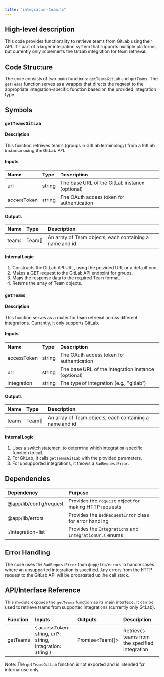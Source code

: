 ```yaml
---
title: "integration-team.ts"
---
```


## High-level description
This code provides functionality to retrieve teams from GitLab using their API. It's part of a larger integration system that supports multiple platforms, but currently only implements the GitLab integration for team retrieval.

## Code Structure
The code consists of two main functions: `getTeamsGitLab` and `getTeams`. The `getTeams` function serves as a wrapper that directs the request to the appropriate integration-specific function based on the provided integration type.

## Symbols

### `getTeamsGitLab`
#### Description
This function retrieves teams (groups in GitLab terminology) from a GitLab instance using the GitLab API.

#### Inputs
| Name | Type | Description |
|:-----|:-----|:------------|
| url | string | The base URL of the GitLab instance (optional) |
| accessToken | string | The OAuth access token for authentication |

#### Outputs
| Name | Type | Description |
|:-----|:-----|:------------|
| teams | Team[] | An array of Team objects, each containing a name and id |

#### Internal Logic
1. Constructs the GitLab API URL, using the provided URL or a default one.
2. Makes a GET request to the GitLab API endpoint for groups.
3. Maps the response data to the required Team format.
4. Returns the array of Team objects.

### `getTeams`
#### Description
This function serves as a router for team retrieval across different integrations. Currently, it only supports GitLab.

#### Inputs
| Name | Type | Description |
|:-----|:-----|:------------|
| accessToken | string | The OAuth access token for authentication |
| url | string | The base URL of the integration instance (optional) |
| integration | string | The type of integration (e.g., "gitlab") |

#### Outputs
| Name | Type | Description |
|:-----|:-----|:------------|
| teams | Team[] | An array of Team objects, each containing a name and id |

#### Internal Logic
1. Uses a switch statement to determine which integration-specific function to call.
2. For GitLab, it calls `getTeamsGitLab` with the provided parameters.
3. For unsupported integrations, it throws a `BadRequestError`.

## Dependencies
| Dependency | Purpose |
|:-----------|:--------|
| @app/lib/config/request | Provides the `request` object for making HTTP requests |
| @app/lib/errors | Provides the `BadRequestError` class for error handling |
| ./integration-list | Provides the `Integrations` and `IntegrationUrls` enums |

## Error Handling
The code uses the `BadRequestError` from `@app/lib/errors` to handle cases where an unsupported integration is specified. Any errors from the HTTP request to the GitLab API will be propagated up the call stack.

## API/Interface Reference
This module exposes the `getTeams` function as its main interface. It can be used to retrieve teams from supported integrations (currently only GitLab).

| Function | Inputs | Outputs | Description |
|:---------|:-------|:--------|:------------|
| getTeams | { accessToken: string, url?: string, integration: string } | Promise&lt;Team[]&gt; | Retrieves teams from the specified integration |

Note: The `getTeamsGitLab` function is not exported and is intended for internal use only.
